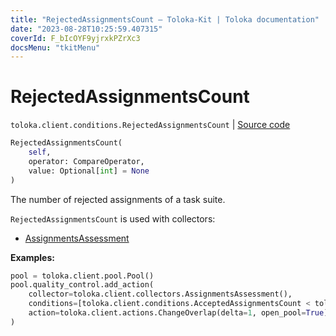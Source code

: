 ```yaml
---
title: "RejectedAssignmentsCount — Toloka-Kit | Toloka documentation"
date: "2023-08-28T10:25:59.407315"
coverId: F_bIcOYF9yjrxkPZrXc3
docsMenu: "tkitMenu"
---
```


# RejectedAssignmentsCount

`toloka.client.conditions.RejectedAssignmentsCount` | [Source code](https://github.com/Toloka/toloka-kit/blob/v1.2.1/src/client/conditions.py#L421)

```python
RejectedAssignmentsCount(
    self,
    operator: CompareOperator,
    value: Optional[int] = None
)
```

The number of rejected assignments of a task suite.

`RejectedAssignmentsCount` is used with collectors:
- [AssignmentsAssessment](/docs/toloka-kit/reference/toloka.client.collectors.AssignmentsAssessment)

**Examples:**

```python
pool = toloka.client.pool.Pool()
pool.quality_control.add_action(
    collector=toloka.client.collectors.AssignmentsAssessment(),
    conditions=[toloka.client.conditions.AcceptedAssignmentsCount < toloka.client.conditions.RejectedAssignmentsCount],
    action=toloka.client.actions.ChangeOverlap(delta=1, open_pool=True),
)
```
